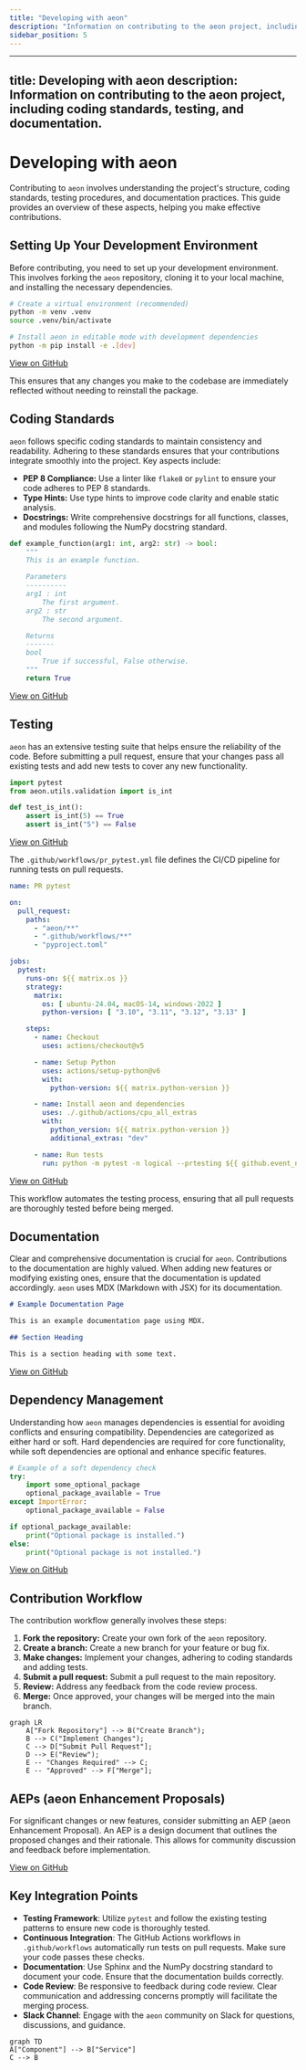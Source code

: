 ```yaml
---
title: "Developing with aeon"
description: "Information on contributing to the aeon project, including coding standards, testing, and documentation."
sidebar_position: 5
---
```


---
title: Developing with aeon
description: Information on contributing to the aeon project, including coding standards, testing, and documentation.
---

# Developing with aeon

Contributing to `aeon` involves understanding the project's structure, coding standards, testing procedures, and documentation practices. This guide provides an overview of these aspects, helping you make effective contributions.

## Setting Up Your Development Environment

Before contributing, you need to set up your development environment. This involves forking the `aeon` repository, cloning it to your local machine, and installing the necessary dependencies.

```bash
# Create a virtual environment (recommended)
python -m venv .venv
source .venv/bin/activate

# Install aeon in editable mode with development dependencies
python -m pip install -e .[dev]
```

[View on GitHub](https://github.com/aeon-toolkit/aeon/blob/main/docs/developer_guide/dev_installation.md)

This ensures that any changes you make to the codebase are immediately reflected without needing to reinstall the package.

## Coding Standards

`aeon` follows specific coding standards to maintain consistency and readability. Adhering to these standards ensures that your contributions integrate smoothly into the project. Key aspects include:

*   **PEP 8 Compliance:** Use a linter like `flake8` or `pylint` to ensure your code adheres to PEP 8 standards.
*   **Type Hints:** Use type hints to improve code clarity and enable static analysis.
*   **Docstrings:** Write comprehensive docstrings for all functions, classes, and modules following the NumPy docstring standard.

```python
def example_function(arg1: int, arg2: str) -> bool:
    """
    This is an example function.

    Parameters
    ----------
    arg1 : int
        The first argument.
    arg2 : str
        The second argument.

    Returns
    -------
    bool
        True if successful, False otherwise.
    """
    return True
```

[View on GitHub](https://github.com/aeon-toolkit/aeon/blob/main/docs/developer_guide/coding_standards.md)

## Testing

`aeon` has an extensive testing suite that helps ensure the reliability of the code. Before submitting a pull request, ensure that your changes pass all existing tests and add new tests to cover any new functionality.

```python
import pytest
from aeon.utils.validation import is_int

def test_is_int():
    assert is_int(5) == True
    assert is_int("5") == False
```

[View on GitHub](https://github.com/aeon-toolkit/aeon/blob/main/docs/developer_guide/testing.md)

The `.github/workflows/pr_pytest.yml` file defines the CI/CD pipeline for running tests on pull requests.

```yaml
name: PR pytest

on:
  pull_request:
    paths:
      - "aeon/**"
      - ".github/workflows/**"
      - "pyproject.toml"

jobs:
  pytest:
    runs-on: ${{ matrix.os }}
    strategy:
      matrix:
        os: [ ubuntu-24.04, macOS-14, windows-2022 ]
        python-version: [ "3.10", "3.11", "3.12", "3.13" ]

    steps:
      - name: Checkout
        uses: actions/checkout@v5

      - name: Setup Python
        uses: actions/setup-python@v6
        with:
          python-version: ${{ matrix.python-version }}

      - name: Install aeon and dependencies
        uses: ./.github/actions/cpu_all_extras
        with:
          python_version: ${{ matrix.python-version }}
          additional_extras: "dev"

      - name: Run tests
        run: python -m pytest -n logical --prtesting ${{ github.event_name == 'pull_request' && !contains(github.event.pull_request.labels.*.name, 'full pytest actions') }}
```

[View on GitHub](https://github.com/aeon-toolkit/aeon/blob/main/.github/workflows/pr_pytest.yml)

This workflow automates the testing process, ensuring that all pull requests are thoroughly tested before being merged.

## Documentation

Clear and comprehensive documentation is crucial for `aeon`. Contributions to the documentation are highly valued. When adding new features or modifying existing ones, ensure that the documentation is updated accordingly. `aeon` uses MDX (Markdown with JSX) for its documentation.

```markdown
# Example Documentation Page

This is an example documentation page using MDX.

## Section Heading

This is a section heading with some text.

```

[View on GitHub](https://github.com/aeon-toolkit/aeon/blob/main/docs/contributing.md)

## Dependency Management

Understanding how `aeon` manages dependencies is essential for avoiding conflicts and ensuring compatibility.  Dependencies are categorized as either hard or soft. Hard dependencies are required for core functionality, while soft dependencies are optional and enhance specific features.

```python
# Example of a soft dependency check
try:
    import some_optional_package
    optional_package_available = True
except ImportError:
    optional_package_available = False

if optional_package_available:
    print("Optional package is installed.")
else:
    print("Optional package is not installed.")
```

[View on GitHub](https://github.com/aeon-toolkit/aeon/blob/main/docs/developer_guide/dependencies.md)

## Contribution Workflow

The contribution workflow generally involves these steps:

1.  **Fork the repository:** Create your own fork of the `aeon` repository.
2.  **Create a branch:** Create a new branch for your feature or bug fix.
3.  **Make changes:** Implement your changes, adhering to coding standards and adding tests.
4.  **Submit a pull request:** Submit a pull request to the main repository.
5.  **Review:** Address any feedback from the code review process.
6.  **Merge:** Once approved, your changes will be merged into the main branch.





```mermaid
graph LR
    A["Fork Repository"] --> B("Create Branch");
    B --> C("Implement Changes");
    C --> D["Submit Pull Request"];
    D --> E("Review");
    E -- "Changes Required" --> C;
    E -- "Approved" --> F["Merge"];
```



## AEPs (aeon Enhancement Proposals)

For significant changes or new features, consider submitting an AEP (aeon Enhancement Proposal). An AEP is a design document that outlines the proposed changes and their rationale. This allows for community discussion and feedback before implementation.

[View on GitHub](https://github.com/aeon-toolkit/aeon/blob/main/docs/developer_guide/aep.md)

## Key Integration Points

*   **Testing Framework**: Utilize `pytest` and follow the existing testing patterns to ensure new code is thoroughly tested.
*   **Continuous Integration**: The GitHub Actions workflows in `.github/workflows` automatically run tests on pull requests. Make sure your code passes these checks.
*   **Documentation**: Use Sphinx and the NumPy docstring standard to document your code.  Ensure that the documentation builds correctly.
*   **Code Review**: Be responsive to feedback during code review. Clear communication and addressing concerns promptly will facilitate the merging process.
*   **Slack Channel**: Engage with the `aeon` community on Slack for questions, discussions, and guidance.





```mermaid
graph TD
A["Component"] --> B["Service"]
C --> B
```

